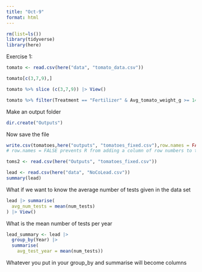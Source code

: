```yaml
---
title: "Oct-9"
format: html
---
```


```r
rm(list=ls())
library(tidyverse)
library(here)
```

Exercise 1:
```r
tomato <- read.csv(here("data", "tomato_data.csv"))
```

```r
tomato[c(3,7,9),]

tomato %>% slice (c(3,7,9)) |> View()
```

```r
tomato %>% filter(Treatment == "Fertilizer" & Avg_tomato_weight_g >= 145)
```

Make an output folder
```r
dir.create("Outputs")
```

Now save the file
```r
write.csv(tomatoes,here("outputs", "tomatoes_fixed.csv"),row.names = FALSE)
# row.names = FALSE prevents R from adding a column of row numbers to the output file
```

```r
toms2 <- read.csv(here("Outputs", "tomatoes_fixed.csv"))
```



```r
lead <- read.csv(here("data", "NoCoLead.csv")) 
summary(lead)
```

What if we want to know the average number of tests given in the data set
```r
lead |> summarise(
  avg_num_tests = mean(num_tests)
) |> View()
```

What is the mean number of tests per year
```r
lead_summary <- lead |> 
  group_by(Year) |>
  summarise(
    avg_test_year = mean(num_tests))
```
Whatever you put in your group_by and summarise will become columns


```r

```

